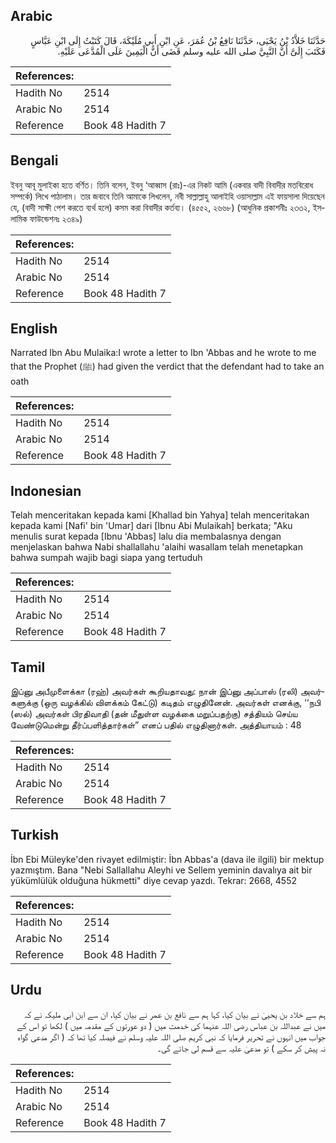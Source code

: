 ## Arabic


<div dir="rtl" lang="ar" style={{fontSize:'larger',backgroundColor:'#f8f9fa',padding:20}}>
حَدَّثَنَا خَلاَّدُ بْنُ يَحْيَى، حَدَّثَنَا نَافِعُ بْنُ عُمَرَ، عَنِ ابْنِ أَبِي مُلَيْكَةَ، قَالَ كَتَبْتُ إِلَى ابْنِ عَبَّاسٍ فَكَتَبَ إِلَىَّ أَنَّ النَّبِيَّ صلى الله عليه وسلم قَضَى أَنَّ الْيَمِينَ عَلَى الْمُدَّعَى عَلَيْهِ‏.‏
</div>
<div style={{backgroundColor:'#f8f9fa',padding:20, marginBottom: 10}}><table> <thead> <tr> <th>References:</th> <th></th> </tr> </thead> <tbody><tr><td>Hadith No</td><td>2514</td></tr><tr><td>Arabic No</td><td>2514</td></tr><tr><td>Reference</td><td>Book 48 Hadith 7</td></tr></tbody></table></div>

## Bengali


<div dir="ltr" lang="bn" style={{fontSize:'larger',backgroundColor:'#f8f9fa',padding:20}}>
ইবনু আবূ মুলাইকা হতে বর্ণিত। তিনি বলেন, ইবনু ‘আব্বাস (রাঃ)-এর নিকট আমি (একবার বাদী বিবাদীর মতবিরোধ সম্পর্কে) লিখে পাঠালাম। তার জবাবে তিনি আমাকে লিখলেন, নবী সাল্লাল্লাহু আলাইহি ওয়াসাল্লাম এই ফায়সালা দিয়েছেন যে, (বাদী সাক্ষী পেশ করতে ব্যর্থ হলে) কসম করা বিবাদীর কর্তব্য। (৪৫৫২, ২৬৬৮) (আধুনিক প্রকাশনীঃ ২৩৩২, ইসলামিক ফাউন্ডেশনঃ ২৩৪৯)
</div>
<div style={{backgroundColor:'#f8f9fa',padding:20, marginBottom: 10}}><table> <thead> <tr> <th>References:</th> <th></th> </tr> </thead> <tbody><tr><td>Hadith No</td><td>2514</td></tr><tr><td>Arabic No</td><td>2514</td></tr><tr><td>Reference</td><td>Book 48 Hadith 7</td></tr></tbody></table></div>

## English


<div dir="ltr" lang="en" style={{fontSize:'larger',backgroundColor:'#f8f9fa',padding:20}}>
Narrated Ibn Abu Mulaika:I wrote a letter to Ibn 'Abbas and he wrote to me that the Prophet (ﷺ) had given the verdict that the defendant had to take an oath
</div>
<div style={{backgroundColor:'#f8f9fa',padding:20, marginBottom: 10}}><table> <thead> <tr> <th>References:</th> <th></th> </tr> </thead> <tbody><tr><td>Hadith No</td><td>2514</td></tr><tr><td>Arabic No</td><td>2514</td></tr><tr><td>Reference</td><td>Book 48 Hadith 7</td></tr></tbody></table></div>

## Indonesian


<div dir="ltr" lang="id" style={{fontSize:'larger',backgroundColor:'#f8f9fa',padding:20}}>
Telah menceritakan kepada kami [Khallad bin Yahya] telah menceritakan kepada kami [Nafi' bin 'Umar] dari [Ibnu Abi Mulaikah] berkata; "Aku menulis surat kepada [Ibnu 'Abbas] lalu dia membalasnya dengan menjelaskan bahwa Nabi shallallahu 'alaihi wasallam telah menetapkan bahwa sumpah wajib bagi siapa yang tertuduh
</div>
<div style={{backgroundColor:'#f8f9fa',padding:20, marginBottom: 10}}><table> <thead> <tr> <th>References:</th> <th></th> </tr> </thead> <tbody><tr><td>Hadith No</td><td>2514</td></tr><tr><td>Arabic No</td><td>2514</td></tr><tr><td>Reference</td><td>Book 48 Hadith 7</td></tr></tbody></table></div>

## Tamil


<div dir="ltr" lang="ta" style={{fontSize:'larger',backgroundColor:'#f8f9fa',padding:20}}>
இப்னு அபீமுளைக்கா (ரஹ்) அவர்கள் கூறியதாவது: நான் இப்னு அப்பாஸ் (ரலி) அவர்களுக்கு (ஒரு வழக்கில் விளக்கம் கேட்டு) கடிதம் எழுதினேன். அவர்கள் எனக்கு, ‘‘நபி (ஸல்) அவர்கள் பிரதிவாதி (தன் மீதுள்ள வழக்கை மறுப்பதற்கு) சத்தியம் செய்ய வேண்டுமென்று தீர்ப்பளித்தார்கள்” எனப் பதில் எழுதினார்கள். அத்தியாயம் : 48
</div>
<div style={{backgroundColor:'#f8f9fa',padding:20, marginBottom: 10}}><table> <thead> <tr> <th>References:</th> <th></th> </tr> </thead> <tbody><tr><td>Hadith No</td><td>2514</td></tr><tr><td>Arabic No</td><td>2514</td></tr><tr><td>Reference</td><td>Book 48 Hadith 7</td></tr></tbody></table></div>

## Turkish


<div dir="ltr" lang="tr" style={{fontSize:'larger',backgroundColor:'#f8f9fa',padding:20}}>
İbn Ebi Müleyke'den rivayet edilmiştir: İbn Abbas'a (dava ile ilgili) bir mektup yazmıştım. Bana "Nebi Sallallahu Aleyhi ve Sellem yeminin davalıya ait bir yükümlülük olduğuna hükmetti" diye cevap yazdı. Tekrar: 2668, 4552
</div>
<div style={{backgroundColor:'#f8f9fa',padding:20, marginBottom: 10}}><table> <thead> <tr> <th>References:</th> <th></th> </tr> </thead> <tbody><tr><td>Hadith No</td><td>2514</td></tr><tr><td>Arabic No</td><td>2514</td></tr><tr><td>Reference</td><td>Book 48 Hadith 7</td></tr></tbody></table></div>

## Urdu


<div dir="rtl" lang="ur" style={{fontSize:'larger',backgroundColor:'#f8f9fa',padding:20}}>
ہم سے خلاد بن یحییٰ نے بیان کیا، کہا ہم سے نافع بن عمر نے بیان کیا، ان سے ابن ابی ملیکہ نے کہ میں نے عبداللہ بن عباس رضی اللہ عنہما کی خدمت میں ( دو عورتوں کے مقدمہ میں ) لکھا تو اس کے جواب میں انہوں نے تحریر فرمایا کہ نبی کریم صلی اللہ علیہ وسلم نے فیصلہ کیا تھا کہ ( اگر مدعی گواہ نہ پیش کر سکے ) تو مدعیٰ علیہ سے قسم لی جائے گی۔
</div>
<div style={{backgroundColor:'#f8f9fa',padding:20, marginBottom: 10}}><table> <thead> <tr> <th>References:</th> <th></th> </tr> </thead> <tbody><tr><td>Hadith No</td><td>2514</td></tr><tr><td>Arabic No</td><td>2514</td></tr><tr><td>Reference</td><td>Book 48 Hadith 7</td></tr></tbody></table></div>
